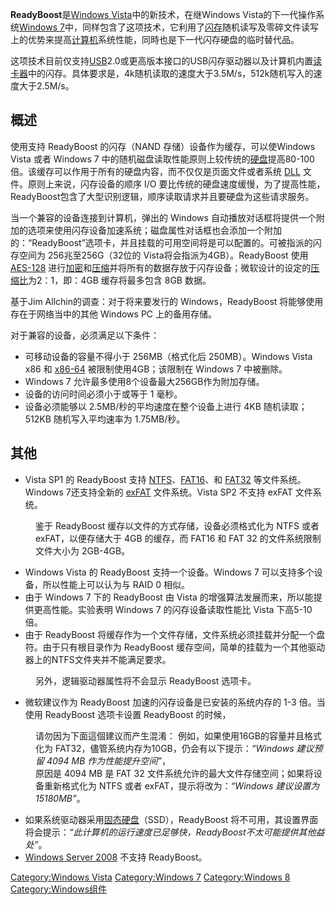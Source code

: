 {{copyedit|time=2012-11-08T04:27:53+00:00}}
{{Unreferenced|time=2012-11-08T04:27:53+00:00}}
{{noteTA
|G1=IT
|G2=Windows
}}
'''ReadyBoost'''是[[Windows_Vista|Windows Vista]]中的新技术，在继Windows Vista的下一代操作系统[[Windows_7|Windows 7]]中，同样包含了这项技术，它利用了[[闪存|闪存]]随机读写及零碎文件读写上的优势来提高[[计算机|计算机]]系统性能，同時也是下一代闪存硬盘的临时替代品。

这项技术目前仅支持[[USB|USB]]2.0或更高版本接口的USB闪存驱动器以及计算机内置[[读卡器|读卡器]]中的闪存。具体要求是，4k随机读取的速度大于3.5M/s，512k随机写入的速度大于2.5M/s。

==概述==

使用支持 ReadyBoost 的闪存（NAND 存储）设备作为缓存，可以使Windows Vista 或者 Windows 7 中的随机磁盘读取性能原则上较传统的[[硬盘|硬盘]]提高80-100倍。该缓存可以作用于所有的硬盘内容，而不仅仅是页面文件或者系统 [[DLL|DLL]] 文件。原则上来说，闪存设备的顺序 I/O 要比传统的硬盘速度缓慢，为了提高性能，ReadyBoost包含了大型识别逻辑，顺序读取请求并且要硬盘为这些请求服务。

当一个兼容的设备连接到计算机，弹出的 Windows 自动播放对话框将提供一个附加的选项来使用闪存设备加速系统；磁盘属性对话框也会添加一个附加的：“ReadyBoost”选项卡，并且挂载的可用空间将是可以配置的。可被指派的闪存空间为 256兆至256G（32位的 Vista将会指派为4GB）。ReadyBoost 使用 [[AES-128|AES-128]] 进行[[加密|加密]]和[[压缩|压缩]]并将所有的数据存放于闪存设备；微软设计的设定的[[压缩比|压缩比]]为2：1，即：4GB 缓存将最多包含 8GB 数据。

基于Jim Allchin的调查：对于将来要发行的 Windows，ReadyBoost 将能够使用存在于网络当中的其他 Windows PC 上的备用存储。

对于兼容的设备，必须满足以下条件：
* 可移动设备的容量不得小于 256MB（格式化后 250MB）。Windows Vista x86 和 [[x86-64|x86-64]] 被限制使用4GB；该限制在 Windows 7 中被删除。
* Windows 7 允许最多使用8个设备最大256GB作为附加存储。
* 设备的访问时间必须小于或等于 1 毫秒。
* 设备必须能够以 2.5MB/秒的平均速度在整个设备上进行 4KB 随机读取；512KB 随机写入平均速率为 1.75MB/秒。

==其他==
* Vista SP1 的 ReadyBoost 支持 [[NTFS|NTFS]]、[[FAT16|FAT16]]、和 [[FAT32|FAT32]] 等文件系统。Windows 7还支持全新的 [[exFAT|exFAT]] 文件系统。Vista SP2 不支持 exFAT 文件系统。
: 鉴于 ReadyBoost 缓存以文件的方式存储，设备必须格式化为 NTFS 或者 exFAT，以便存储大于 4GB 的缓存，而 FAT16 和 FAT 32 的文件系统限制文件大小为 2GB-4GB。
* Windows Vista 的 ReadyBoost 支持一个设备。Windows 7 可以支持多个设备，所以性能上可以认为与 RAID 0 相似。
* 由于 Windows 7 下的 ReadyBoost 由 Vista 的增强算法发展而来，所以能提供更高性能。实验表明 Windows 7 的闪存设备读取性能比 Vista 下高5-10倍。
* 由于 ReadyBoost 将缓存作为一个文件存储，文件系统必须挂载并分配一个盘符。由于只有根目录作为 ReadyBoost 缓存空间，简单的挂载为一个其他驱动器上的NTFS文件夹并不能满足要求。
: 另外，逻辑驱动器属性将不会显示 ReadyBoost 选项卡。
* 微软建议作为 ReadyBoost 加速的闪存设备是已安装的系统内存的 1-3 倍。当使用 ReadyBoost 选项卡设置 ReadyBoost 的时候，
: 请勿因为下面這個建议而产生混淆： 例如，如果使用16GB的容量并且格式化为 FAT32，儘管系统内存为10GB，仍会有以下提示：''“Windows 建议预留 4094 MB 作为性能提升空间”''，
: 原因是 4094 MB 是 FAT 32 文件系统允许的最大文件存储空间；如果将设备重新格式化为 NTFS 或者 exFAT，提示将改为：''“Windows 建议设置为 15180MB”''。
* 如果系统驱动器采用[[固态硬盘|固态硬盘]]（SSD），ReadyBoost 将不可用，其设置界面将会提示：''“此计算机的运行速度已足够快，ReadyBoost不太可能提供其他益处”''。
*[[Windows_Server_2008|Windows Server 2008]] 不支持 ReadyBoost。

[[Category:Windows_Vista|Category:Windows Vista]]
[[Category:Windows_7|Category:Windows 7]]
[[Category:Windows_8|Category:Windows 8]]
[[Category:Windows组件|Category:Windows组件]]